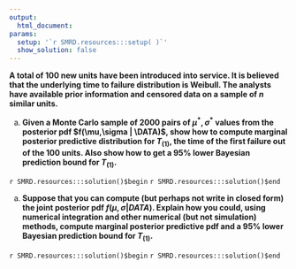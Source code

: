 ```yaml
---
output:
  html_document:
params:
  setup: '`r SMRD.resources:::setup( )`'
  show_solution: false
---
```


__A total of 100 new units have been introduced into service.  It is believed that the underlying time to failure distribution is Weibull. The analysts have available prior information and censored data on a sample of $n$ similar units.__

a. __Given a Monte Carlo sample of 2000 pairs of $\mu^{*},\sigma^{*}$ values from the posterior pdf $f(\mu,\sigma | \DATA)$, show how to compute marginal posterior predictive distribution for $T_{(1)}$, the time of the first failure out of the 100 units. Also show how to get a 95\% lower Bayesian prediction bound for $T_{(1)}$.__

`r SMRD.resources:::solution()$begin`
`r SMRD.resources:::solution()$end`

a. __Suppose that you can compute (but perhaps not write in closed form) the joint posterior pdf $f(\mu,\sigma |DATA)$. Explain how you could, using numerical integration and other numerical (but not simulation) methods, compute marginal posterior predictive pdf  and a $95\%$ lower Bayesian prediction bound for $T_{(1)}$.__

`r SMRD.resources:::solution()$begin`
`r SMRD.resources:::solution()$end`
